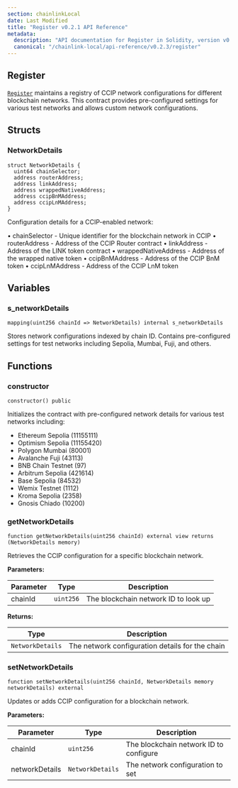 ```yaml
---
section: chainlinkLocal
date: Last Modified
title: "Register v0.2.1 API Reference"
metadata:
  description: "API documentation for Register in Solidity, version v0.2.1."
  canonical: "/chainlink-local/api-reference/v0.2.3/register"
---
```



## Register

[`Register`](https://github.com/smartcontractkit/chainlink-local/blob/ba1f4636e657f161df634379a5057a5a394e2fbb/src/ccip/Register.sol) maintains a registry of CCIP network configurations for different blockchain networks. This contract provides pre-configured settings for various test networks and allows custom network configurations.

## Structs

### NetworkDetails

```solidity
struct NetworkDetails {
  uint64 chainSelector;
  address routerAddress;
  address linkAddress;
  address wrappedNativeAddress;
  address ccipBnMAddress;
  address ccipLnMAddress;
}
```

Configuration details for a CCIP-enabled network:

• chainSelector - Unique identifier for the blockchain network in CCIP
• routerAddress - Address of the CCIP Router contract
• linkAddress - Address of the LINK token contract
• wrappedNativeAddress - Address of the wrapped native token
• ccipBnMAddress - Address of the CCIP BnM token
• ccipLnMAddress - Address of the CCIP LnM token

## Variables

### s_networkDetails

```solidity
mapping(uint256 chainId => NetworkDetails) internal s_networkDetails
```

Stores network configurations indexed by chain ID. Contains pre-configured settings for test networks including Sepolia, Mumbai, Fuji, and others.

## Functions

### constructor

```solidity
constructor() public
```

Initializes the contract with pre-configured network details for various test networks including:

- Ethereum Sepolia (11155111)
- Optimism Sepolia (11155420)
- Polygon Mumbai (80001)
- Avalanche Fuji (43113)
- BNB Chain Testnet (97)
- Arbitrum Sepolia (421614)
- Base Sepolia (84532)
- Wemix Testnet (1112)
- Kroma Sepolia (2358)
- Gnosis Chiado (10200)

### getNetworkDetails

```solidity
function getNetworkDetails(uint256 chainId) external view returns (NetworkDetails memory)
```

Retrieves the CCIP configuration for a specific blockchain network.

**Parameters:**

| Parameter | Type      | Description                          |
| --------- | --------- | ------------------------------------ |
| chainId   | `uint256` | The blockchain network ID to look up |

**Returns:**

| Type             | Description                                     |
| ---------------- | ----------------------------------------------- |
| `NetworkDetails` | The network configuration details for the chain |

### setNetworkDetails

```solidity
function setNetworkDetails(uint256 chainId, NetworkDetails memory networkDetails) external
```

Updates or adds CCIP configuration for a blockchain network.

**Parameters:**

| Parameter      | Type             | Description                            |
| -------------- | ---------------- | -------------------------------------- |
| chainId        | `uint256`        | The blockchain network ID to configure |
| networkDetails | `NetworkDetails` | The network configuration to set       |
